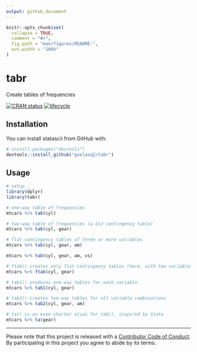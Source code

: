 ```yaml
---
output: github_document
---
```


<!-- README.md is generated from README.Rmd. Please edit that file -->

```r
knitr::opts_chunk$set(
  collapse = TRUE,
  comment = "#>",
  fig.path = "man/figures/README-",
  out.width = "100%"
)
```
# tabr

Create tables of frequencies

[![CRAN status](http://www.r-pkg.org/badges/version/tabr)](https://cran.r-project.org/package=tabr)
[![lifecycle](https://img.shields.io/badge/lifecycle-experimental-orange.svg)](https://www.tidyverse.org/lifecycle/#experimental)

## Installation

You can install statascii from GitHub with:

```r
# install.packages("devtools")
devtools::install_github("gvelasq2/tabr")
```

## Usage

```r
# setup
library(dplyr)
library(tabr)

# one-way table of frequencies
mtcars %>% tab(cyl)

# two-way table of frequencies (a 2x2 contingency table)
mtcars %>% tab(cyl, gear)

# flat contingency tables of three or more variables
mtcars %>% tab(cyl, gear, am)

mtcars %>% tab(cyl, gear, am, vs)

# ftab() creates only flat contingency tables (here, with two variables)
mtcars %>% ftab(cyl, gear)

# tab1() produces one-way tables for each variable
mtcars %>% tab1(cyl, gear)

# tab2() creates two-way tables for all variable combinations
mtcars %>% tab2(cyl, gear, am)

# ta() is an even shorter alias for tab(), inspired by Stata
mtcars %>% ta(gear)
```

---
Please note that this project is released with a [Contributor Code of Conduct](CODE_OF_CONDUCT.md).
By participating in this project you agree to abide by its terms.
